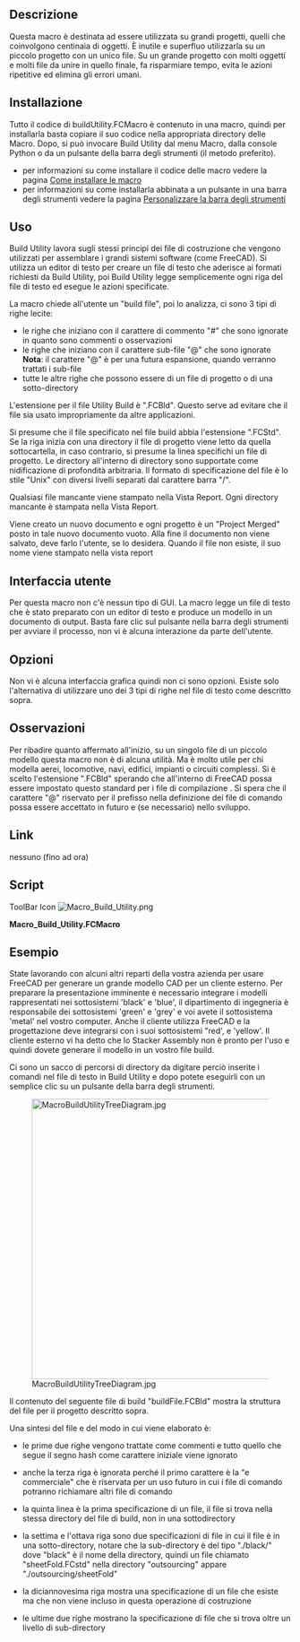 <languages/>
<div class="mw-translate-fuzzy">
{{Macro/it
|Name=Macro Build Utility
|Translate=Build Utility
|Description=Questa macro fornisce delle utilità di costruzione per assemblare più file di progetto in un unico file.
|Author=Piffpoof
|Version=1.0
|Date=2015-01-21
|FCVersion=All
|Download=[https://www.freecadweb.org/wiki/images/8/87/Macro_Build_Utility.png ToolBar Icon]
}}
</div>

==Descrizione==
Questa macro è destinata ad essere utilizzata su grandi progetti, quelli che coinvolgono centinaia di oggetti. È inutile e superfluo utilizzarla su un piccolo progetto con un unico file. Su un grande progetto con molti oggetti e molti file da unire in quello finale, fa risparmiare tempo, evita le azioni ripetitive ed elimina gli errori umani.

==Installazione==
Tutto il codice di buildUtility.FCMacro è contenuto in una macro, quindi per installarla basta copiare il suo codice nella appropriata directory delle Macro. Dopo, si può invocare Build Utility dal menu Macro, dalla console Python o da un pulsante della barra degli strumenti (il metodo preferito).
* per informazioni su come installare il codice delle macro vedere la pagina [[How to install macros/it|Come installare le macro]]
* per informazioni su come installarla abbinata a un pulsante in una barra degli strumenti vedere la pagina [[Customize_Toolbars/it|Personalizzare la barra degli strumenti]]

==Uso==
Build Utility lavora sugli stessi principi dei file di costruzione che vengono utilizzati per assemblare i grandi sistemi software (come FreeCAD). Si utilizza un editor di testo per creare un file di testo che aderisce ai formati richiesti da Build Utility, poi Build Utility legge semplicemente ogni riga del file di testo ed esegue le azioni specificate.

La macro chiede all'utente un "build file", poi lo analizza, ci sono 3 tipi di righe lecite:
* le righe che iniziano con il carattere di commento "#" che sono ignorate in quanto sono commenti o osservazioni
* le righe che iniziano con il carattere sub-file "@" che sono ignorate<br /><b>Nota</b>: il carattere "@" è per una futura espansione, quando verranno trattati i sub-file
* tutte le altre righe che possono essere di un file di progetto o di una sotto-directory

L'estensione per il file Utility Build è ".FCBld". Questo serve ad evitare che il file sia usato impropriamente da altre applicazioni.

Si presume che il file specificato nel file build abbia l'estensione ".FCStd". Se la riga inizia con una directory il file di progetto viene letto da quella sottocartella, in caso contrario, si presume la linea specifichi un file di progetto. Le directory all'interno di directory sono supportate come nidificazione di profondità arbitraria. Il formato di specificazione del file è lo stile "Unix" con diversi livelli separati dal carattere barra "/".

Qualsiasi file mancante viene stampato nella Vista Report. Ogni directory mancante è stampata nella Vista Report.

Viene creato un nuovo documento e ogni progetto è un "Project Merged" posto in tale nuovo documento vuoto. Alla fine il documento non viene salvato, deve farlo l'utente, se lo desidera. Quando il file non esiste, il suo nome viene stampato nella vista report

==Interfaccia utente==
Per questa macro non c'è nessun tipo di GUI. La macro legge un file di testo che è stato preparato con un editor di testo e produce un modello in un documento di output. Basta fare clic sul pulsante nella barra degli strumenti per avviare il processo, non vi è alcuna interazione da parte dell'utente.

==Opzioni==
Non vi è alcuna interfaccia grafica quindi non ci sono opzioni. Esiste solo l'alternativa di utilizzare uno dei 3 tipi di righe nel file di testo come descritto sopra.

==Osservazioni==
Per ribadire quanto affermato all'inizio, su un singolo file di un piccolo modello questa macro non è di alcuna utilità. Ma è molto utile per chi modella aerei, locomotive, navi, edifici, impianti o circuiti complessi. Si è scelto l'estensione ".FCBld" sperando che all'interno di FreeCAD possa essere impostato questo standard per i file di compilazione . Si spera che il carattere "@" riservato per il prefisso nella definizione dei file di comando possa essere accettato in futuro e (se necessario) nello sviluppo.

==Link==
nessuno (fino ad ora)

==Script==

ToolBar Icon [[Image:Macro_Build_Utility.png]]

'''Macro_Build_Utility.FCMacro'''

{{MacroCode|code=
#
#						Build Utility
#                       v 0.0 - build from files and files in sub-folders
#
#***********************************************************************************
# routine to read in a build file and merge all specified projects
"""
This function asks the user for a "build file". It then parses that build file, there
are 3 legal line types:
- lines starting with the comment character "#" which are ignored
- lines starting with the subfile character "@" which are ignored
	Note:	the "@" character is for future enhancement when sub-build files 
			will be handled
- all other lines which may be a project file or a subfolder (sub-directory)
If the line is a subfolder then the project file is read from that subfolder.
Otherwise it is assumed the line specifies a project file.
A new document is created and each project is "Project Merged" into that new and empty document.
The document is not saved at the end, this is left for the user if desired.
If the file does not exist then the file name is Printed to the Report view
"""
"""
Example file:
#this is a sample build file
#==============================
@sub-build-files - not presently inplemented
# first the top-level file
metal
# now some misc files
./black/black
./blue/blue
# file does not exist
zebra 
# folder does not exist
/bear/bear
# multiple files in one sub-folder
./engineering/green
./engineering/grey
#multiple files in hierarchical folders
./externalModules/white
./externalModules/red/red
#./externalModules/red/stackerAssembly - commented out as not currently loading
./externalModules/red/orange
./externalModules/red/level3/yellow
"""
# import statements
import FreeCAD
import os.path
from PySide import QtGui

# UI Class definitions

# Class definitions

# Function definitionss

# Constant definitions
buildTargetDocument = "build_target"
commentTag = "#"
subfileTag = "@"
lineFeed = "\n"
subfolder = "./"
carriageReturn = "\r"
fileSeparator = "/"
fcFileExtension      = ".FCStd"
fcFileExtensionUC  = ".FCSTD"
fcFileExtensionLen = -6

# code ***********************************************************************************
buildFilePathName=QtGui.QFileDialog.getOpenFileName()[0]
if len(buildFilePathName) > 0:
	# set up a new empty "build_target" document
	FreeCAD.newDocument(buildTargetDocument)
	FreeCAD.setActiveDocument(buildTargetDocument)
	FreeCAD.ActiveDocument=FreeCAD.getDocument(buildTargetDocument)
	guiDoc=FreeCADGui.ActiveDocument
	#
	lastFileSeparator = buildFilePathName.rindex(fileSeparator)
	buildFilePath = buildFilePathName[: lastFileSeparator]
	buildFileName = buildFilePathName[lastFileSeparator +1:]
	#
	buildFileContents = open(buildFilePathName,"r")
	buildFileLines = buildFileContents.readlines()
	buildFileContents.close()
	#
	for line in buildFileLines:
		if line[0] == commentTag:
			# line of internal comment
			pass
		elif line[0] == subfileTag:
			# line of sub-build-file (not presently implemented)
			pass
		else:
			# a line which should specify a FreeCAD project file
			# - may be preceded by a sub-directory e.g. "./subdir309/"
			# - project file may be missing file extension
			#
			# if line break at end of file spec then remove
			if line[-1:] == lineFeed:
				line = line[:-1]
			if line[-1:] == carriageReturn:
				line = line[:-1]
			# if no FreeCAD project file extension supplied then append one
			# make an uppercase comparison in case of mixed case
			tempLine = fcFileExtension + line.upper()
			if fcFileExtensionUC != tempLine[fcFileExtensionLen:]:
				line = line + fcFileExtension
			# if there is a leading subdirectory then remove "./" from beginning
			if subfolder[0:2] == line[0:2]:
				line = line[2:]
			projectFileSpec = str(buildFilePath) + str("/") + str(line)
			if os.path.exists(projectFileSpec):
				guiDoc.mergeProject(projectFileSpec)
			else:
				FreeCAD.Console.PrintMessage('project file "' + projectFileSpec + '" not found' + "\n")

	# set view back to "build_target", it is up to user to save it (if they want)
	FreeCAD.setActiveDocument(buildTargetDocument)
	FreeCAD.ActiveDocument=FreeCAD.getDocument(buildTargetDocument)
	FreeCADGui.ActiveDocument=FreeCADGui.getDocument(buildTargetDocument)
	FreeCADGui.SendMsgToActiveView("ViewFit")
	FreeCADGui.activeDocument().activeView().viewAxometric()
#
#OS: Mac OS X
#Word size: 64-bit
#Version: 0.14.3703 (Git)
#Branch: releases/FreeCAD-0-14
#Hash: c6edd47334a3e6f209e493773093db2b9b4f0e40
#Python version: 2.7.5
#Qt version: 4.8.6
#Coin version: 3.1.3
#SoQt version: 1.5.0
#OCC version: 6.7.0
#
#thus ends the macro...
}}


==Esempio==
State lavorando con alcuni altri reparti della vostra azienda per usare FreeCAD per generare un grande modello CAD per un cliente esterno. Per preparare la presentazione imminente è necessario integrare i modelli rappresentati nei sottosistemi 'black' e 'blue', il dipartimento di ingegneria è responsabile dei sottosistemi 'green' e 'grey' e voi avete il sottosistema 'metal' nel vostro computer. Anche il cliente utilizza FreeCAD e la progettazione deve integrarsi con i suoi sottosistemi "red', e 'yellow'. Il cliente esterno vi ha detto che lo Stacker Assembly non è pronto per l'uso e quindi dovete generare il modello in un vostro file build.

Ci sono un sacco di percorsi di directory da digitare perciò inserite i comandi nel file di testo in Build Utility e dopo potete eseguirli con un semplice clic su un pulsante della barra degli strumenti.

[[File:MacroBuildUtilityTreeDiagram.jpg|500px]]

Il contenuto del seguente file di build "buildFile.FCBld" mostra la struttura del file per il progetto descritto sopra.

{{Code|code=
#this is the build file for the complete assembly
#==============================
@sub-build-files - not presently implemented
# first the top-level file
metal
# now some misc files
./black/black
./blue/blue
# file does not exist
zebra 
# folder does not exist
/bear/bear
# multiple files in one sub-folder
./engineering/green
./engineering/grey
#multiple files in hierarchical folders
./externalModules/white
./externalModules/red/red
#./externalModules/red/stackerAssembly - commented out as not currently loading
./externalModules/red/orange
./externalModules/red/level3/yellow
}}
Una sintesi del file e del modo in cui viene elaborato è:
* le prime due righe vengono trattate come commenti e tutto quello che segue il segno hash come carattere iniziale viene ignorato
{{Code|code=
#this is the build file for the complete assembly
#==============================
}}
* anche la terza riga è ignorata perché il primo carattere è la "e commerciale" che è riservata per un uso futuro in cui i file di comando potranno richiamare altri file di comando
{{Code|code=
@sub-build-files - not presently implemented
}}
* la quinta linea è la prima specificazione di un file, il file si trova nella stessa directory del file di build, non in una sottodirectory
{{Code|code=
metal}}
* la settima e l'ottava riga sono due specificazioni di file in cui il file è in una sotto-directory, notare che la sub-directory è del tipo "./black/" dove "black" è il nome della directory, quindi un file chiamato "sheetFold.FCstd" nella directory "outsourcing" appare "./outsourcing/sheetFold"
{{Code|code=
./black/black
./blue/blue}}
* la diciannovesima riga mostra una specificazione di un file che esiste ma che non viene incluso in questa operazione di costruzione
{{Code|code=
#./externalModules/red/stackerAssembly - commented out as not currently loading}}
* le ultime due righe mostrano la specificazione di file che si trova oltre un livello di sub-directory
{{Code|code=
./externalModules/red/orange
./externalModules/red/level3/yellow
}}



{{clear}}